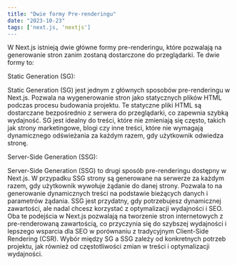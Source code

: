 ```yaml
---
title: "Dwie formy Pre-renderingu"
date: "2023-10-23"
tags: ['next.js, 'nextjs']
---
```


W Next.js istnieją dwie główne formy pre-renderingu, które pozwalają na generowanie stron zanim zostaną dostarczone do przeglądarki. Te dwie formy to:

Static Generation (SG):

Static Generation (SG) jest jednym z głównych sposobów pre-renderingu w Next.js.
Pozwala na wygenerowanie stron jako statycznych plików HTML podczas procesu budowania projektu.
Te statyczne pliki HTML są dostarczane bezpośrednio z serwera do przeglądarki, co zapewnia szybką wydajność.
SG jest idealny do treści, które nie zmieniają się często, takich jak strony marketingowe, blogi czy inne treści, które nie wymagają dynamicznego odświeżania za każdym razem, gdy użytkownik odwiedza stronę.

Server-Side Generation (SSG):

Server-Side Generation (SSG) to drugi sposób pre-renderingu dostępny w Next.js.
W przypadku SSG strony są generowane na serwerze za każdym razem, gdy użytkownik wywołuje żądanie do danej strony.
Pozwala to na generowanie dynamicznych treści na podstawie bieżących danych i parametrów żądania.
SSG jest przydatny, gdy potrzebujesz dynamicznej zawartości, ale nadal chcesz korzystać z optymalizacji wydajności i SEO.
Oba te podejścia w Next.js pozwalają na tworzenie stron internetowych z pre-renderowaną zawartością, co przyczynia się do szybszej wydajności i lepszego wsparcia dla SEO w porównaniu z tradycyjnym Client-Side Rendering (CSR). Wybór między SG a SSG zależy od konkretnych potrzeb projektu, jak również od częstotliwości zmian w treści i optymalizacji wydajności.
